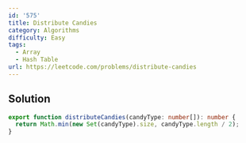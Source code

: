 ```yaml
---
id: '575'
title: Distribute Candies
category: Algorithms
difficulty: Easy
tags:
  - Array
  - Hash Table
url: https://leetcode.com/problems/distribute-candies
---
```


## Solution

```typescript showLineNumbers
export function distributeCandies(candyType: number[]): number {
  return Math.min(new Set(candyType).size, candyType.length / 2);
}
```
